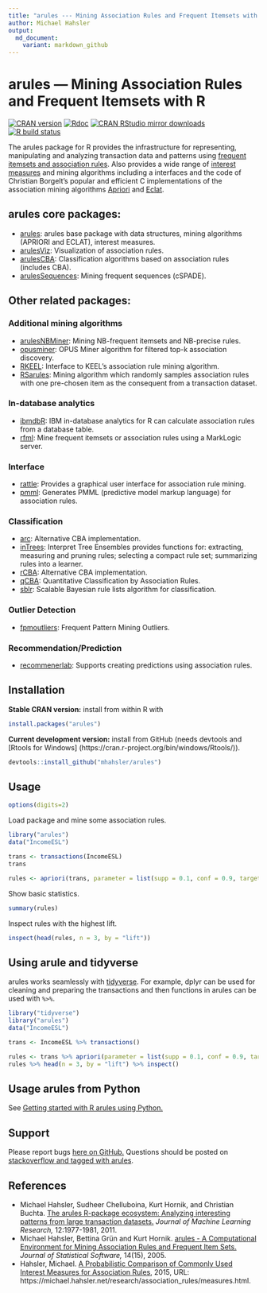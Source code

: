 ```yaml
---
title: "arules --- Mining Association Rules and Frequent Itemsets with R"
author: Michael Hahsler
output:
  md_document:
    variant: markdown_github
---
```


# arules --- Mining Association Rules and Frequent Itemsets with R

[![CRAN version](https://www.r-pkg.org/badges/version/arules)](https://cran.r-project.org/package=arules)
[![Rdoc](https://www.rdocumentation.org/badges/version/arules)](https://www.rdocumentation.org/packages/arules) 
[![CRAN RStudio mirror downloads](https://cranlogs.r-pkg.org/badges/arules)](https://cran.r-project.org/package=arules)
[![R build status](https://github.com/mhahsler/arules/workflows/R-CMD-check/badge.svg)](https://github.com/mhahsler/arules/actions)

The arules package for R provides the infrastructure for representing,
manipulating and analyzing transaction data and patterns
using [frequent itemsets and association rules](https://en.wikipedia.org/wiki/Association_rule_learning). Also provides a wide range of 
[interest measures](https://mhahsler.github.io/arules/docs/measures) and mining algorithms including a interfaces and the code of
Christian Borgelt's popular and efficient C implementations of the association mining algorithms [Apriori](https://borgelt.net/apriori.html) and [Eclat](https://borgelt.net/eclat.html).

## arules core packages: 

* [arules](https://cran.r-project.org/package=arules): arules base package with data structures, mining algorithms (APRIORI and ECLAT), interest measures. 
* [arulesViz](https://github.com/mhahsler/arulesViz): Visualization of association rules. 
* [arulesCBA](https://github.com/ianjjohnson/arulesCBA): Classification algorithms based on association rules (includes CBA).  
* [arulesSequences](https://cran.r-project.org/package=arulesSequences):
   Mining frequent sequences (cSPADE).

## Other related packages:

### Additional mining algorithms 

* [arulesNBMiner](https://github.com/mhahsler/arulesNBMiner):
  Mining NB-frequent itemsets and NB-precise rules.
* [opusminer](https://cran.r-project.org/package=opusminer): OPUS Miner algorithm for filtered top-k association discovery.
* [RKEEL](https://cran.r-project.org/package=RKEEL): Interface to KEEL's association rule mining algorithm.
* [RSarules](https://cran.r-project.org/package=RSarules): Mining algorithm which randomly samples association rules with one pre-chosen item as the consequent from a transaction dataset.


### In-database analytics

* [ibmdbR](https://cran.r-project.org/package=ibmdbR): IBM in-database analytics for R can calculate association rules from a database table.
* [rfml](https://cran.r-project.org/package=rfml): Mine frequent itemsets or association rules using a MarkLogic server. 

### Interface

* [rattle](https://cran.r-project.org/package=rattle): Provides a graphical user interface for association rule mining.
* [pmml](https://cran.r-project.org/package=pmml): Generates PMML (predictive model markup language) for association rules.

### Classification 

* [arc](https://cran.r-project.org/package=arc): Alternative CBA implementation. 
* [inTrees](https://cran.r-project.org/package=inTrees): Interpret Tree Ensembles provides functions for: extracting, measuring and pruning rules; selecting a compact rule set; summarizing rules into a learner.
* [rCBA](https://cran.r-project.org/package=rCBA): Alternative CBA implementation.
* [qCBA](https://cran.r-project.org/package=qCBA): Quantitative Classification by Association Rules.
* [sblr](https://cran.r-project.org/package=sbrl): Scalable Bayesian rule lists algorithm for classification.

### Outlier Detection

* [fpmoutliers](https://cran.r-project.org/package=fpmoutliers): Frequent Pattern Mining Outliers.

### Recommendation/Prediction

* [recommenerlab](https://github.com/mhahsler/recommenderlab): Supports creating predictions using association rules.


## Installation

__Stable CRAN version:__ install from within R with
```r
install.packages("arules")
```
__Current development version:__ install from GitHub (needs devtools and [Rtools for Windows] (https://cran.r-project.org/bin/windows/Rtools/)). 
```r
devtools::install_github("mhahsler/arules")
``` 

## Usage

```r
options(digits=2)
```

Load package and mine some association rules. 
```r
library("arules")
data("IncomeESL")

trans <- transactions(IncomeESL)
trans

rules <- apriori(trans, parameter = list(supp = 0.1, conf = 0.9, target = "rules"))
```


Show basic statistics.
```r
summary(rules)
```

Inspect rules with the highest lift.
```r
inspect(head(rules, n = 3, by = "lift"))
```

## Using arule and tidyverse

arules works seamlessly with [tidyverse](https://www.tidyverse.org/). For example, dplyr can be used for cleaning and preparing the transactions and then functions in arules can be used with `%>%`.

```r
library("tidyverse")
library("arules")
data("IncomeESL")

trans <- IncomeESL %>% transactions()

rules <- trans %>% apriori(parameter = list(supp = 0.1, conf = 0.9, target = "rules"))
rules %>% head(n = 3, by = "lift") %>% inspect()
```

## Usage arules from Python

See [Getting started with R arules using Python.](https://mhahsler.github.io/arules/docs/python/arules_python.html)

## Support

Please report bugs [here on GitHub.](https://github.com/mhahsler/arules/issues)
Questions should be posted on [stackoverflow and tagged with arules](https://stackoverflow.com/questions/tagged/arules).


## References

* Michael Hahsler, Sudheer Chelluboina, Kurt Hornik, and Christian Buchta. [The arules R-package ecosystem: Analyzing interesting patterns from large transaction datasets.](https://jmlr.csail.mit.edu/papers/v12/hahsler11a.html) _Journal of Machine Learning Research,_ 12:1977-1981, 2011.
* Michael Hahsler, Bettina Gr&uuml;n and Kurt Hornik. [arules - A Computational Environment for Mining Association Rules and Frequent Item Sets.](https://dx.doi.org/10.18637/jss.v014.i15) _Journal of Statistical Software,_ 14(15), 2005.
* Hahsler, Michael. [A Probabilistic Comparison of Commonly Used Interest Measures for Association Rules](https://michael.hahsler.net/research/association_rules/measures.html), 2015, URL: https://michael.hahsler.net/research/association_rules/measures.html.

